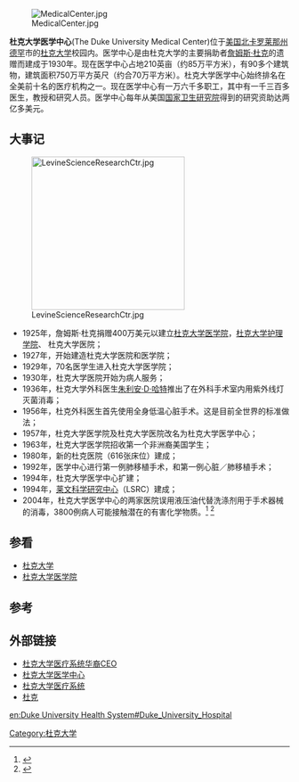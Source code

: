 [[File:MedicalCenter.jpg|thumb]]

'''杜克大学医学中心'''(The Duke University Medical Center)位于[[美国|美国]][[北卡罗莱那州|北卡罗莱那州]][[德罕|德罕]]市的[[杜克大学|杜克大学]]校园内。医学中心是由杜克大学的主要捐助者[[詹姆斯·杜克|詹姆斯·杜克]]的遗赠而建成于1930年。现在医学中心占地210英亩（约85万平方米），有90多个建筑物，建筑面积750万平方英尺（约合70万平方米）。杜克大学医学中心始终排名在全美前十名的医疗机构之一。现在医学中心有一万六千多职工，其中有一千三百多医生，教授和研究人员。医学中心每年从美国[[国家卫生研究院|国家卫生研究院]]得到的研究资助达两亿多美元。

== 大事记 ==
[[File:LevineScienceResearchCtr.jpg|275px]]
*1925年，詹姆斯·杜克捐赠400万美元以建立[[杜克大学医学院|杜克大学医学院]]，[[杜克大学护理学院|杜克大学护理学院]]、 杜克大学医院；
*1927年，开始建造杜克大学医院和医学院；
*1929年，70名医学生进入杜克大学医学院；
*1930年，杜克大学医院开始为病人服务；
*1936年，杜克大学外科医生[[朱利安·D·哈特|朱利安·D·哈特]]推出了在外科手术室内用紫外线灯灭菌消毒；
*1956年，杜克外科医生首先使用全身低温心脏手术。这是目前全世界的标准做法；
*1957年，杜克大学医学院及杜克大学医院改名为杜克大学医学中心；
*1963年，杜克大学医学院招收第一个非洲裔美国学生；
*1980年，新的杜克医院（616张床位）建成；
*1992年，医学中心进行第一例肺移植手术，和第一例心脏／肺移植手术；
*1994年，杜克大学医学中心扩建；
*1994年，[[莱文科学研究中心|莱文科学研究中心]]（LSRC）建成；
*2004年，杜克大学医学中心的两家医院误用液压油代替洗涤剂用于手术器械的消毒，3800例病人可能接触潜在的有害化学物质。<ref name="duke_medical_fiasco_2">{{cite web
 |url=http://abclocal.go.com/wtvd/story?section=triangle&id=3372373 
 |title=Confusion over Duke Fluid? 
 |publisher=ABC TV 
 |language=en 
 |deadurl=yes 
 |archiveurl=https://web.archive.org/web/20120927011919/http://abclocal.go.com/wtvd/story?section=triangle&id=3372373 
 |archivedate=2012-09-27 
}} </ref> <ref name="duke_medical_fiasco_3">{{cite web
 |url         = http://hydraulicfluidfacts.dukehealth.org
 |title       = Hydraulic Fluid Facts Web site
 |publisher   = Duke University Health System
 |language    = en
 |deadurl     = yes
 |archiveurl  = https://web.archive.org/web/20101009174920/http://hydraulicfluidfacts.dukehealth.org/
 |archivedate = 2010-10-09
}} </ref>



== 参看 ==

*[[杜克大学|杜克大学]]
*[[杜克大学医学院|杜克大学医学院]]


==参考==
<div class="references-small"><references /></div>

==外部链接==
{{Duke University}}
* [https://web.archive.org/web/20100507131622/http://dukechina.org/blog/archives/172 杜克大学医疗系统华裔CEO]
* [http://www.mc.duke.edu/ 杜克大学医学中心] {{Wayback|url=http://www.mc.duke.edu/ |date=20080724232131 }}
* [http://www.dukehealth.org/ 杜克大学医疗系统] {{Wayback|url=http://www.dukehealth.org/ |date=20210324014034 }}
* [http://www.duke.edu/ 杜克] {{Wayback|url=http://www.duke.edu/ |date=20101218133125 }}

[[Category:杜克大学|Category:杜克大学]]

[[en:Duke_University_Health_System#Duke_University_Hospital|en:Duke University Health System#Duke_University_Hospital]]